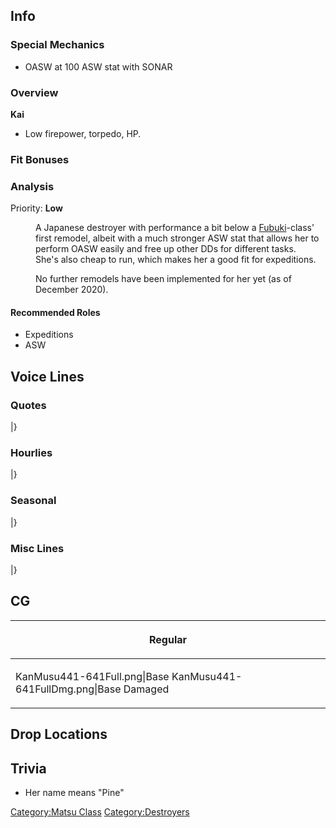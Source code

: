 ==Info==
{{KanmusuInfo|ID=441-641}}
{{KanmusuInfo|ID=1702-702}}

===Special Mechanics===
* OASW at 100 ASW stat with SONAR

===Overview===
'''Kai'''
* Low firepower, torpedo, HP.

===Fit Bonuses===
{{:{{BASEPAGENAME}}/Equipment Bonuses}}
{{clear}}

===Analysis===
Priority: '''Low'''
 
:A Japanese destroyer with performance a bit below a [[Fubuki]]-class' first remodel, albeit with a much stronger ASW stat that allows her to perform OASW easily and free up other DDs for different tasks.
:She's also cheap to run, which makes her a good fit for expeditions.

:No further remodels have been implemented for her yet (as of December 2020).


====Recommended Roles====
* Expeditions
* ASW

==Voice Lines==
===Quotes===
{{ShipquoteHeader}}
{{ShipquoteKai
|scenario = Introduction
|origin = 待たせたわね！丁型駆逐艦松型、その一番艦松よ！大丈夫、すぐ出れる。守ってみせるわ！任せといて！
|translation = Kept you waiting, huh! I'm the Type D destroyer, first of the Matsu-class, Matsu! Don't worry, I can be out in a flash. Just you watch, I'll protect it all! Leave it to me!
}}
{{ShipquoteKai|kai = true
|scenario = Introduction
|origin = 丁型駆逐艦、松型一番艦松、配置に着いています。大丈夫、改修済よ！皆を必ず守って見せる。任せとおいて！
|translation = I'm the Type D destroyer, first of the Matsu-class, Matsu, now in position. Don't worry, I've been improved! I will definitely protect them all, just you watch. Leave it to me!
}}
{{ShipquoteKai
|scenario = Library
|origin = 丁型駆逐艦、松型一番艦、松です！最後の量産型駆逐艦として、多数の妹が建造されました。戦時急造ながら、機関部の設計変更による生残性向上と対空対潜重視の兵装を整備しました！うぇ？雑木林ですって！？何言ってんの、私に任せて！
|translation = I'm the 1st of the Type-D destroyers, the Matsu-class, Matsu! As part of the last mass-produced destroyer class, I had many little sisters built. In the rush of emergency wartime production, our survivability was boosted by a change in our engine layout<ref>The Matsu-class were the only Japanese vessels to be laid out fire room - engine room - fire room - engine room without cross connections between the sides of the two systems, eliminating a single point of failure. This is similar to the "unit system of machinery" layout.</ref>, and we were equipped with weapons focused on anti-air and anti-submarine warfare! Ueh? Did you call us a mixed forest<ref>Each ship of the Matsu-class is named after a different kind of tree.</ref>!? What are you talking about! Just leave things to me!
}}
{{ShipquoteKai
|scenario = Secretary 1
|origin = 松が、やりましょうか？
|translation = How about I do it?
}}
{{ShipquoteKai
|scenario = Secretary 2
|origin = そうよ、守ってみせる！
|translation = That's right, I'll show you I can protect them!
}}
{{ShipquoteKai|kai = true
|scenario = Secretary 2
|origin = 任せて、守ってみせます！
|translation = Leave it to me, I'll show you I can definitely protect them!
}}
{{ShipquoteKai
|scenario = Secretary 3
|origin = 旗風先輩？あぁ、提督、失礼しました！はぁ、目下、次の作戦準備で待機中です。えっ？横須賀防備戦隊ですか？あぁ、はい、了解しました！
|translation = Hatakaze-senpai? Ahh, Admiral!? My apologies! Yes, I am presently on standby and ready for the next operation. Eh? The Yokosuka Defense Squadron? Ahh, right, roger that!
}}
{{ShipquoteKai|kai = true
|scenario = Secretary 3
|origin = よつ？こら、って、あぁ、て、提督、失礼しました！はぁ、目下、松は次の作戦準備で待機中です。えっ？横須賀防備戦隊ですか？あぁ、はい、了解です！
|translation = Yotsu? Hey - wait, A-Admiral!? My apologies! Yes, I am presently on standby and ready for the next operation. Eh? The Yokosuka Defense Squadron? Ahh, right, roger that!
}}
{{ShipquoteKai
|scenario = Idle
|origin = 雑木林ですって？失礼ですね！いえ、実は親愛の意味なのかしら？でもバランスはいいでしょう？そうよ、意外と使えるんだから、私たち！
|translation = A mixed forest? How rude! Well, I suppose it might actually be a term of endearment. But our balance is pretty good, isn't it? Yeah, we're actually pretty useful!
}}
{{ShipquoteKai
|scenario = Secretary Married
|origin = 提督！松特製のお茶を入れました！はい、どうぞ！何が入っているか、ですって？うふふ。内緒です！
|translation = Admiral! I've poured you some of my special tea! Come, drink up! What's in it, you ask? Ufufu. That's my secret!
}}
{{ShipquoteKai
|scenario = Wedding
|origin = 松、参りました！新しい任務でしょうか？うぇ、これは、私に？あぁ！ありがとう、提督！謹んでお受けします！
|translation = Matsu, reporting! Do you have a new mission for me? Wha, this, for me? Ahh! Thank you, Admiral! I'll humbly accept this!
}}
{{ShipquoteKai
|scenario = Looking At Scores
|origin = そうね、正しい状況把握は大事。持ってくるわ。
|translation = Right, it's important to get a correct grasp of the situation. I'll bring it over. 
}}
{{ShipquoteKai
|scenario = Joining A Fleet
|origin = 第十一水雷戦隊，松、抜錨します！
|translation = 11th Torpedo Squadron, Matsu, setting sail!
}}
{{ShipquoteKai|kai = true
|scenario = Joining A Fleet
|origin = 第四十三水雷戦隊，松、抜錨します！
|translation = 43rd Torpedo Squadron<ref>This appears to be an error - Matsu was assigned to the 43rd ''Destroyer Division''.</ref>, Matsu, setting sail!
}}
{{ShipquoteKai
|scenario = Equipment 1
|origin = ありがとう、いい装備！
|translation = Thanks, this is good equipment!
}}
{{ShipquoteKai
|scenario = Equipment 2
|origin = これは…助かるわ！よぉーし！
|translation = This... is a lifesaver! Alriiight!
}}
{{ShipquoteKai
|scenario = Equipment 3
|origin = いいみたいね。
|translation = Looking good.
}}
{{ShipquoteKai
|scenario = Supply
|origin = この補給、大事に使います！
|translation = I'll use these supplies with care!
}}
{{ShipquoteKai
|scenario = Docking Minor
|origin = ちょっとくらっちゃた。ううんううん、かすり傷だから！
|translation = They got me a bit. No, no, just some scratches!
}}
{{ShipquoteKai
|scenario = Docking Major
|origin = 私って意外と打たれ強いの。こんなの、平気よ！
|translation = I can take a surprising amount of hits. This much is nothing!
}}
{{ShipquoteKai
|scenario = Construction
|origin = よぉーし、新造艦！いっぱい作らないと！
|translation = Alriiight, new ships! We'd better make loads!
}}
{{ShipquoteKai
|scenario = Returning From Sortie
|origin = 艦隊、無事戻れたわ。よかった！
|translation = The fleet was able to return safely. Thank goodness!
}}
{{ShipquoteKai
|scenario = Starting A Sortie
|origin = 松型駆逐艦、松、出撃！皆、続いて！
|translation = Matsu-class destroyer, Matsu, sortieing! Follow me, everyone!
}}
{{ShipquoteKai
|scenario = Battle Start
|origin = 敵、ですね？これより反転。突撃します！
|translation = It's the enemy, right? Time to turn things around. Charge!
}}
{{ShipquoteKai
|scenario = Attack
|origin = 我、敵艦と交戦中！
|translation = We are engaging the enemy ships!
}}
{{ShipquoteKai
|scenario = Air Battle/Daytime Spotting/Night Battle Attack
|origin = 負けるな！てぇぇ！
|translation = Like I'll lose! Fireeee!
}}
{{ShipquoteKai
|scenario = Night Battle
|origin = 海防艦は損傷艦を護衛し、後退せよ！我が艦隊は反転、敵艦隊に突撃！行きます！
|translation = Coastal defense ships, escort the damaged ships and begin a retreat! Our fleet will turn back and charge at the enemy! We're going!<ref>Matsu charged and was sunk by an enemy force while buying time for her convoy, including Yotsu, to escape.</ref>
}}
{{ShipquoteKai
|scenario = MVP
|origin = 私が、丁型駆逐艦この松が、貢献できましたか？よかった！そうですね、光栄です！
|translation = I, Matsu, of the Type D destroyers, was able to be of service? Thank goodness! Yes, it is an honor!
}}
{{ShipquoteKai
|scenario = Minor Damage 1
|origin = うわぁぁ！ひ、被弾した！
|translation = Uwahh! I-I've been hit!
}}
{{ShipquoteKai
|scenario = Minor Damage 2
|origin = あぁぁぁ！まだ、まだよ！
|translation = Ahhh! I-I'm still not...!
}}
{{ShipquoteKai
|scenario = Major Damage
|origin = あぁぁぁぁぁぁ！まだ、まだ松は沈まないから！皆は後退して！松は、まだ！
|translation = Ahhhhhhhhhhhh! I-I'm still not sunk! Fall back, everyone! I can still...!
}}
{{ShipquoteKai
|scenario = Sunk
|origin = これまでか？総員、退去！よつ…後は、後は頼んだわ。お願いね。
|translation = This is it, then? All hands, abandon ship! Yotsu... the rest, the rest is up to you. I'm begging you.
}}
|}
<references/>
{{clear}}

===Hourlies===
{{ShipquoteHeader|type = hourly}}
{{ShipquoteKai|kai = true
|scenario = 00:00
|origin = 提督！本日は松が、丁型秘書艦を務めます！
|translation = Admiral! Today I will be your Type D secretary!
}}
{{ShipquoteKai|kai = true
|scenario = 01:00
|origin = 提督！マルヒトマルマルです！はい！
|translation = Admiral! It's 0100 hours! Yes!
}}
{{ShipquoteKai|kai = true
|scenario = 02:00
|origin = マルフタマルマル！松はこれより見回りに行ってきます！
|translation = It's 0200 hours! I'm going out on patrol now!
}}
{{ShipquoteKai|kai = true
|scenario = 03:00
|origin = マルサンマルマル。提督、鎮守府内異常なし、です！
|translation = It's 0300 hours. Admiral, nothing unusual on base, yes!
}}
{{ShipquoteKai|kai = true
|scenario = 04:00
|origin = 提督、マルヨンマルマルです。そろそろ夜が明けますね。
|translation = Admiral, it's 0400 hours. The sun should be rising soon.
}}
{{ShipquoteKai|kai = true
|scenario = 05:00
|origin = マルゴーマルマル！提督、総員起こしの準備に入ります！
|translation = It's 0500 hours. Admiral, I'm getting ready to wake up the fleet!
}}
{{ShipquoteKai|kai = true
|scenario = 06:00
|origin =マルロクマルマル。艦隊、総員起こし！朝で～す！
|translation = It's 0600 hours. Fleet, all hands assemble! It's moooorning!
}}
{{ShipquoteKai|kai = true
|scenario = 07:00
|origin = マルナナマルマル。提督、松が歓待ですが、朝食を用意しました！麦飯に味噌汁、そして沢庵です！召し上がれ！
|translation = It's 0700 hours. Admiral, I thought I'd treat you, so I made you breakfast! Barley rice, miso soup, and pickled radish! Eat up!
}}
{{ShipquoteKai|kai = true
|scenario = 08:00
|origin = マルハチマルマル！さぁ、沖合いに船を出しましょう！
|translation = It's 0800 hours. Now then, let's take the ships out to sea!
}}
{{ShipquoteKai|kai = true
|scenario = 09:00
|origin = マルキュウマルマ、あっ、旗風先輩！おはようございます！
|translation = It's 0900 ho- ah, Hatakaze-senpai! Good morning!
}}
{{ShipquoteKai|kai = true
|scenario = 10:00
|origin = ヒトマルマルマル！よつ、おはよう！うん、松は元気よ！
|translation = It's 1000 hours. Good morning, Yotsu! Yeah, I'm fine!
}}
{{ShipquoteKai|kai = true
|scenario = 11:00
|origin = ヒトヒトマルマル。横須賀防備戦区、異常なし、です！
|translation = It's 1100 hours. Yokosuka Defense Sector, nothing unusual to report, yes!
}}
{{ShipquoteKai|kai = true
|scenario = 12:00
|origin = 提督！ヒトフタマルマル。お昼です！さぁ、松特製の握り飯を召し上がれ！沢庵とお茶もご用意してます！
|translation = Admiral! It's 1200 hours. It's lunchtime! Now, have some of my special rice balls! I have pickled radish and tea for you too!
}}
{{ShipquoteKai|kai = true
|scenario = 13:00
|origin = ヒトサンマルマル。提督、松のお昼いかがでしたか？えへへ。
|translation = It's 1300 hours. Admiral, did you enjoy my lunch? Ehehe.
}}
{{ShipquoteKai|kai = true
|scenario = 14:00
|origin = ヒトヨ、おぉ、清霜さん！お疲れ様です、頑張りましょう！
|translation = It's 14- oh, Kiyoshimo-san! Thank you for your hard work. Let's do our best!
}}
{{ShipquoteKai|kai = true
|scenario = 15:00
|origin = ヒトゴーマルマルです。少し小腹が空きましたね。お芋蒸かしたのあるんです。提督、一ついかがですか？
|translation = It's 1500 hours. Getting a little peckish, huh? I have some steamed sweet potatoes. Would you like one, Admiral?
}}
{{ShipquoteKai|kai = true
|scenario = 16:00
|origin = 提督、ヒトロクマルマルです。えっ？竹、ですか？そうですね。私の、私たちの自慢の妹です！
|translation = Admiral, it's 1600 hours. Eh? Take, you say? Right. I'm proud she's my - our - little sister!
}}
{{ShipquoteKai|kai = true
|scenario = 17:00
|origin = ヒトナナマルマル。提督、見て！夕日、奇麗ですね。
|translation = It's 1700 hours. Look, Admiral! Isn't the sunset beautiful?
}}
{{ShipquoteKai|kai = true
|scenario = 18:00
|origin = ヒトハチマルマル。夕食の準備は、うぇ、今日は提督が？いいぃぃんですか？あっ、恐縮です。では、お言葉に、甘えて…
|translation = It's 1800 hours. So the dinner preparations are - huh, you'll be doing it today, Admiral? A-A-Are you sure? Uhm, that's very kind of you. I'll, take you up, on that...
}}
{{ShipquoteKai|kai = true
|scenario = 19:00
|origin = ヒトキュウマルマル。これを提督が！美味しそう…ではありがたくいただきます。ハム。ん！美味しいぃ～！
|translation = It's 1900 hours. The Admiral made this! It looks delicious.. thank you, I'll have some. Nom. Wow! It's so good~!
}}
{{ShipquoteKai|kai = true
|scenario = 20:00
|origin = フタマルマルマル。提督、美味しいです！まさか料理がこれほどお上手とは！えっ、毎年練度をあげて？えぇぇ？
|translation = It's 2000 hours. Admiral, this is amazing! I had no idea you were this good at cooking. What, you get better every year? Ehhhh?
}}
{{ShipquoteKai|kai = true
|scenario = 21:00
|origin = フタヒトマ、あっ、は～い！誰かしら、こんな夜に…よつ？へ、この芋羊羹を差し入れに？へへ、ありがとう！いただくわね！
|translation = It's 210- ah, coming! Who could it be at this hour... Yotsu? Eh, you want to give me this sweet potato paste as a present? Hehe, I'll have it, thanks!
}}
{{ShipquoteKai|kai = true
|scenario = 22:00
|origin = フタフタマルマルです。提督、お茶と、よつにいただいた芋羊羹いかがですか？はい！ご用意しますね。どうぞ！
|translation = It's 2200 hours. Admiral, would you like some tea and Yotsu's sweet potato paste? Okay! I'll get it. Here you go!
}}
{{ShipquoteKai|kai = true
|scenario = 23:00
|origin = フタサンマルマル。提督、本日も大変お疲れさまでした。明日もどうぞ、よろしくお願いします！お休みなさい！
|translation = It's 2300 hours. Thanks for all your hard work again today, Admiral. I'll be counting on you tomorrow as well! Please rest well!
}}
|}
<references/>
{{clear}}

===Seasonal===
{{SeasonalHeaderOld}}
{{SeasonalQuote
|scenario = [[Seasonal/Autumn_2020|Autumn 2020]]
|origin = よーし！夏を乗り切りました！ふえぇ。くん、くん、くん。この匂いは、鎮守府秋祭り！美味しいそう。いいですね。
|translation =	Alriiight! I survived summer! Whew. *sniff* *sniff* *sniff* It smells like the Naval Base Autumn Festival! It looks so good. Isn't it great?
|audio = Matsu_Autumn_2020_Secretary_1.mp3
|notes = 
}}
{{SeasonalQuote
|scenario = [[Seasonal/Christmas_2020|Christmas 2020]]
|origin = こら竹！はしたないから！そんなにがっつかないで。提督、すみません。後でよく言っときます。
|translation =	Hey, Take! There's enough for everyone! Stop stuffing your face like that. Admiral, sorry about this. I'll tell her off later.
|audio = Matsu_Christmas_2020_Secretary_1.mp3
|notes = 
}}
{{SeasonalQuote
|scenario = [[Seasonal/End_of_Year_2020|End of Year 2020]]
|origin = 横須賀防備戦隊、集合！鎮守府大掃除、良い、始め！ 
|translation =	Yokosuka Defense Squadron, assemble! Get ready to do the Naval Base Spring Cleaning, start! 
|audio = Matsu_Year_End_2020_Secretary_1.mp3
|notes = 
}}
{{SeasonalQuote
|scenario = [[Seasonal/Setsubun_2021|Setsubun 2021]]
|origin = えっと…私達の鬼役は…ず、瑞鳳さん！？こらヨツ！失礼だから！あぁ、秋月型が反撃してきた…仕方ない。節分弾、装填、てーっ！
|translation =	Uhmm... Our oni is... Zu-Zuihou!? Hey, Yotsu! That's rude! Ah, the Akizuki-class are counterattacking... Gotta do this then. Load Setsubun ammo, fire!
|audio = Matsu_Setsubun_2021_Secretary_1.mp3
|notes = 
}}
{{SeasonalQuote
|scenario = [[Seasonal/Valentine's_Day_2021|Valentine's Day 2021]]
|origin = 提督！松特製チョコ、差し上げます！ど、どうぞ！
|translation = Admiral! Here's some of my special chocolate for you! Pl-please accept!
|audio = Matsu_Valentines_2021_Secretary_1.mp3
|notes = 
}}
{{SeasonalQuote
|scenario = [[Seasonal/White_Day_2021|White Day2021]]
|origin =松にお返しを？えぇ、提督嬉しいです！いただきます！ 
|translation =	You're giving me a return gift? Ah, Admiral, I'm happy! I accept it! 
|audio = Matsu_White_Day_2021_Secretary_1.mp3
|notes =
}}
{{SeasonalQuote
|scenario = [[Seasonal/Coming_of_Spring_2021|Coming of Spring 2021]]
|origin =丁型駆逐艦でお花見？いいわね！準備しましょう！竹、梅、桃、手伝って！あぁ！竹、なんで逃げるの！？もう！ 
|translation =	Cherry blossom viewing with the D-type destroyers? Sounds great! Let's go get ready! Take, Ume, Momo, let's help out! Ah! Take, why are you running away!? Jeez! 
|audio = Matsu_Spring_2021_Secretary_1.mp3
|notes =
}}
{{SeasonalQuote
|scenario = [[Seasonal/Eighth_Anniversary|8th Anniversary]]
|origin = 艦隊八周年、おめでとうございます。松も二年目です。
|translation =	Congratulations on the fleet's 8th Anniversary. It's my 2nd year here.
|audio = Matsu_8th Anniversary_Secretary_1.mp3
|notes = 
}}
|}<references/>

{{clear}}

===Misc Lines===
{{SeasonalHeaderOld}}
{{SeasonalQuote
|scenario = [[Fall 2020 Event]]
|origin = 松、了解！突撃する。両舷、増速！
|translation =	Matsu, acknowledging. Beginning the attack. Full speed ahead!
|audio = Ship_Voice_Matsu_Kai_Fall_2020_Event_Friend_Fleet_1.mp3
|notes = Friend Fleet 1
}}
{{SeasonalQuote
|scenario = [[Fall 2020 Event]]
|origin = 第四十三水雷戦隊、戦場海域に到達。これより突撃する！
|translation =	The 43rd Torpedo Squadron has arrived on the battlefield. We'll now begin the attack!
|audio = Ship_Voice_Matsu_Kai_Fall_2020_Event_Friend_Fleet_2.mp3
|notes = Friend Fleet 2
}}
|}<references/>

{{clear}}

==CG==
{| class="mw-collapsible mw-collapsed wikitable" style="width: 100%;"
!Regular
|-
|<gallery>
KanMusu441-641Full.png|Base
KanMusu441-641FullDmg.png|Base Damaged
</gallery>
|}

==Drop Locations==

==Trivia==
* Her name means "Pine"

{{Shiplist}}
[[Category:Matsu Class]]
[[Category:Destroyers]]